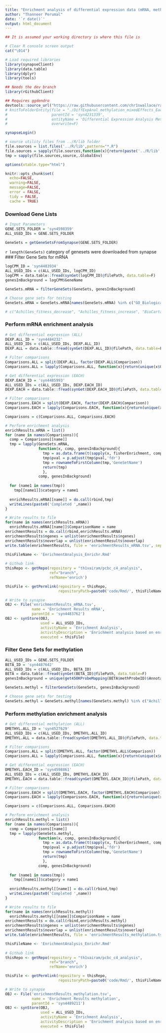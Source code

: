 ```yaml
---
title: "Enrichment analysis of differential expression data (mRNA, methylation and miRNA) with Enrichr gene sets"
author: "Thanneer Perumal"
date: '`r date()`'
output: html_document
---
```

```r
## It is assumed your working directory is where this file is

# Clear R console screen output
cat("\014")

# Load required libraries
library(synapseClient)
library(data.table)
library(dplyr)
library(tools)

## Needs the dev branch
library(rGithubClient)

## Requires ggdendro
devtools::source_url("https://raw.githubusercontent.com/chr1swallace/random-functions/master/R/ggplot-heatmap.R")
# knitToFolderEntity(file = "./DiffExpAnal_methylation_mixedEffects_EachDiffState.Rmd", 
#                    parentId = 'syn4231339',
#                    entityName = 'Differential Expression Analysis Methylation Mixed Effects Model EachDiffState', 
#                    overwrite=F)

synapseLogin()

# source utility files from ../R/lib folder
file.sources = list.files('../R/lib',pattern="*.R")
file.sources = sapply(file.sources,function(x){return(paste('../R/lib',x,sep='/'))})
tmp = sapply(file.sources,source,.GlobalEnv)

options(xtable.type="html")

knitr::opts_chunk$set(
  echo=FALSE,
  warning=FALSE,
  message=FALSE,
  error = FALSE,
  tidy = FALSE,
  cache = TRUE)
```
### Download Gene Lists
```r
# Input Parameters
GENE.SETS_FOLDER = 'syn4598359'
ALL_USED_IDs = GENE.SETS_FOLDER

GeneSets = getGeneSetsFromSynapse(GENE.SETS_FOLDER)
```
`r length(GeneSets)` category of genesets were downloaded from synapse
### Filter Gene Sets for mRNA
```r
logCPM_ID = 'syn4483934'
ALL_USED_IDs = c(ALL_USED_IDs, logCPM_ID)
logCPM = data.table::fread(synGet(logCPM_ID)@filePath, data.table=F)
genesInBackground = logCPM$GeneName

GeneSets.mRNA = filterGeneSets(GeneSets, genesInBackground)

# Choose gene sets for testing
GeneSets.mRNA = GeneSets.mRNA[names(GeneSets.mRNA) %in% c("GO_Biological_Process", "TRANSFAC_and_JASPAR_PWMs", "Reactome", "WikiPathways_2015")]

# c("Achilles_fitness_decrease", "Achilles_fitness_increase", "BioCarta", "CMAP_down", "CMAP_up", "Cancer_Cell_Line_Encyclopedia", "ChEA", "Drug_Perturbations_from_GEO", "ENCODE_Histone_Modifications_2013", "ESCAPE", "GO_Biological_Process", "GO_Cellular_Component", "GO_Molecular_Function", "GeneSigDB", "Genome_Browser_PWMs.1", "HMDB_Metabolites", "HomoloGene", "KEGG_2015", "MGI_Mammalian_Phenotype", "MSigDB_Computational", "MSigDB_Oncogenic_Signatures", "NCI-60_Cancer_Cell_Lines", "NCI-Nature", "NURSA_Human_Endogenous_Complexome", "OMIM_Disease", "OMIM_Expanded", "PPI_Hub_Proteins", "Pfam_InterPro_Domains", "Phosphatase_Substrates_from_DEPOD", "Reactome", "SILAC_Phosphoproteomics", "TRANSFAC_and_JASPAR_PWMs", "TargetScan_microRNA", "Transcription_Factor_PPIs", "WikiPathways_2015")
```
### Perform mRNA enrichment analysis
```r
# Get differential expression (ALL)
DEXP.ALL_ID = 'syn4484232'
ALL_USED_IDs = c(ALL_USED_IDs, DEXP.ALL_ID)
DEXP.ALL = data.table::fread(synGet(DEXP.ALL_ID)@filePath, data.table=F)

# Filter comparisons
Comparisons.ALL = split(DEXP.ALL, factor(DEXP.ALL$Comparison))
Comparisons.ALL = lapply(Comparisons.ALL, function(x){return(unique(x$GeneSymbol[abs(x$logFC) >= log2(1.5) & x$adj.P.value<=0.05]))})

# Get differential expression (EACH)
DEXP.EACH_ID = 'syn4485993'
ALL_USED_IDs = c(ALL_USED_IDs, DEXP.EACH_ID)
DEXP.EACH = data.table::fread(synGet(DEXP.EACH_ID)@filePath, data.table=F)

# Filter comparisons
Comparisons.EACH = split(DEXP.EACH, factor(DEXP.EACH$Comparison))
Comparisons.EACH = lapply(Comparisons.EACH, function(x){return(unique(x$GeneSymbol[abs(x$logFC) >= log2(1.2) & x$adj.P.value<=0.05]))})

Comparisons = c(Comparisons.ALL, Comparisons.EACH)

# Perform enrichment analysis
enrichResults.mRNA = list()
for (name in names(Comparisons)){
  comp = Comparisons[[name]]
  tmp = lapply(GeneSets.mRNA,
               function(x, comp, genesInBackground){
                 tmp = as.data.frame(t(sapply(x, fisherEnrichment, comp, genesInBackground)))
                 tmp$pval = p.adjust(tmp$pval,'fdr')
                 tmp = rownameToFirstColumn(tmp,'GeneSetName')
                 return(tmp)
                 },
               comp, genesInBackground)
  
  for (name1 in names(tmp))
    tmp[[name1]]$category = name1
  
  enrichResults.mRNA[[name]] = do.call(rbind,tmp)
  writeLines(paste0('Completed ',name))  
}

# Write results to file
for(name in names(enrichResults.mRNA))
  enrichResults.mRNA[[name]]$ComparisonName = name
enrichmentResults = do.call(rbind,enrichResults.mRNA)
enrichmentResults$ngenes = unlist(enrichmentResults$ngenes)
enrichmentResults$noverlap = unlist(enrichmentResults$noverlap)
write.table(enrichmentResults, file = 'enrichmentResults_mRNA.tsv', sep='\t', row.names=F, quote=F)

thisFileName <- 'EnrichmentAnalysis_Enrichr.Rmd'
  
# Github link
thisRepo <- getRepo(repository = "th1vairam/pcbc_c4_analysis", 
                    ref="branch", 
                    refName='enrich')

thisFile <- getPermlink(repository = thisRepo,
                        repositoryPath=paste0('code/Rmd/', thisFileName))

# Write to synapse
OBJ <- File('enrichmentResults_mRNA.tsv',
            name = 'Enrichment Results mRNA',
            parentId = 'syn4483762')
OBJ <- synStore(OBJ, 
                used = ALL_USED_IDs, 
                activityName = 'Enrichment Analysis',
                activityDescription = 'Enrichment analysis based on enrichr genesets',
                executed = thisFile)
```
### Filter Gene Sets for methylation
```r
ALL_USED_IDs = GENE.SETS_FOLDER
BETA_ID = 'syn4487642'
ALL_USED_IDs = c(ALL_USED_IDs, BETA_ID)
BETA = data.table::fread(synGet(BETA_ID)@filePath, data.table=F)
genesInBackground = unique(get450KProbeMapping(BETA$methProbeID)$Annotation$nearestTx)

GeneSets.methyl = filterGeneSets(GeneSets, genesInBackground)

# Choose gene sets for testing
GeneSets.methyl = GeneSets.methyl[names(GeneSets.methyl) %in% c("Achilles_fitness_decrease", "Achilles_fitness_increase", "BioCarta", "CMAP_down", "CMAP_up", "Cancer_Cell_Line_Encyclopedia", "ChEA", "Drug_Perturbations_from_GEO", "ENCODE_Histone_Modifications_2013", "ESCAPE", "GO_Biological_Process", "GO_Cellular_Component", "GO_Molecular_Function", "GeneSigDB", "Genome_Browser_PWMs.1", "HMDB_Metabolites", "HomoloGene", "KEGG_2015", "MGI_Mammalian_Phenotype", "MSigDB_Computational", "MSigDB_Oncogenic_Signatures", "NCI-60_Cancer_Cell_Lines", "NCI-Nature", "NURSA_Human_Endogenous_Complexome", "OMIM_Disease", "OMIM_Expanded", "PPI_Hub_Proteins", "Pfam_InterPro_Domains", "Phosphatase_Substrates_from_DEPOD", "Reactome", "SILAC_Phosphoproteomics", "TRANSFAC_and_JASPAR_PWMs", "TargetScan_microRNA", "Transcription_Factor_PPIs", "WikiPathways_2015")]
```
### Perform methylation enrichment analysis
```r
# Get differential methylation (ALL)
DMETHYL.ALL_ID = 'syn4527629'
ALL_USED_IDs = c(ALL_USED_IDs, DMETHYL.ALL_ID)
DMETHYL.ALL = data.table::fread(synGet(DMETHYL.ALL_ID)@filePath, data.table=F)

# Filter comparisons
Comparisons.ALL = split(DMETHYL.ALL, factor(DMETHYL.ALL$Comparison))
Comparisons.ALL = lapply(Comparisons.ALL, function(x){return(unique(x$nearestTx[abs(x$logFC) >= log2(1.3) & x$adj.P.value<=0.05]))})

# Get differential expression (EACH)
DMETHYL.EACH_ID = 'syn4598861'
ALL_USED_IDs = c(ALL_USED_IDs, DMETHYL.EACH_ID)
DMETHYL.EACH = data.table::fread(synGet(DMETHYL.EACH_ID)@filePath, data.table=F)

# Filter comparisons
Comparisons.EACH = split(DMETHYL.EACH, factor(DMETHYL.EACH$Comparison))
Comparisons.EACH = lapply(Comparisons.EACH, function(x){return(unique(x$nearestTx[abs(x$logFC) >= log2(1.2) & x$adj.P.value<=0.05]))})

Comparisons = c(Comparisons.ALL, Comparisons.EACH)

# Perform enrichment analysis
enrichResults.methyl = list()
for (name in names(Comparisons)){
  comp = Comparisons[[name]]
  tmp = lapply(GeneSets.methyl,
               function(x, comp, genesInBackground){
                 tmp = as.data.frame(t(sapply(x, fisherEnrichment, comp, genesInBackground)))
                 tmp$pval = p.adjust(tmp$pval,'fdr')
                 tmp = rownameToFirstColumn(tmp,'GeneSetName')
                 return(tmp)
                 },
               comp, genesInBackground)
  
  for (name1 in names(tmp))
    tmp[[name1]]$category = name1
  
  enrichResults.methyl[[name]] = do.call(rbind,tmp)
  writeLines(paste0('Completed ',name))  
}

# Write results to file
for(name in names(enrichResults.methyl))
  enrichResults.methyl[[name]]$ComparisonName = name
enrichmentResults = do.call(rbind,enrichResults.methyl)
enrichmentResults$ngenes = unlist(enrichmentResults$ngenes)
enrichmentResults$noverlap = unlist(enrichmentResults$noverlap)
write.table(enrichmentResults, file = 'enrichmentResults_methylation.tsv', sep='\t', row.names=F, quote=F)

thisFileName <- 'EnrichmentAnalysis_Enrichr.Rmd'
  
# Github link
thisRepo <- getRepo(repository = "th1vairam/pcbc_c4_analysis", 
                    ref="branch", 
                    refName='enrich')

thisFile <- getPermlink(repository = thisRepo,
                        repositoryPath=paste0('code/Rmd/', thisFileName))

# Write to synapse
OBJ <- File('enrichmentResults_methylation.tsv',
            name = 'Enrichment Results methylation',
            parentId = 'syn4489211')
OBJ <- synStore(OBJ, 
                used = ALL_USED_IDs, 
                activityName = 'Enrichment Analysis',
                activityDescription = 'Enrichment analysis based on enrichr genesets',
                executed = thisFile)

```